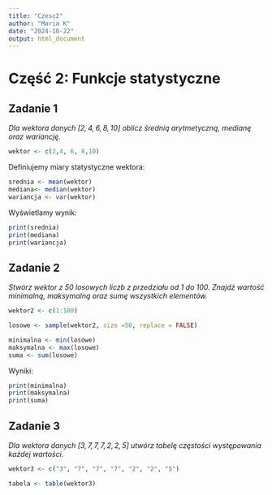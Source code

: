 ---
title: "Czesc2"
author: "Maria K"
date: "2024-10-22"
output: html_document
---

# Część 2: Funkcje statystyczne 
## Zadanie 1 
*Dla wektora danych $[2, 4, 6, 8, 10]$ oblicz średnią arytmetyczną, medianę oraz wariancję.*
```{r}
wektor <- c(2,4, 6, 8,10)
```
Definiujemy miary statystyczne wektora: 
```{r}
srednia <- mean(wektor)
mediana<- median(wektor)
wariancja <- var(wektor)
```
Wyświetlamy wynik:
```{r}
print(srednia)
print(mediana)
print(wariancja)
```
## Zadanie 2 
*Stwórz wektor z 50 losowych liczb z przedziału od 1 do 100. Znajdź wartość minimalną, maksymalną oraz sumę wszystkich elementów.*

```{r}
wektor2 <- c(1:100)

losowe <- sample(wektor2, size =50, replace = FALSE)

minimalna <- min(losowe)
maksymalna <- max(losowe)
suma <- sum(losowe)
```
Wyniki:
```{r}
print(minimalna)
print(maksymalna)
print(suma)
```
## Zadanie 3 
*Dla wektora danych $[3, 7, 7, 7, 2, 2, 5]$ utwórz tabelę częstości występowania każdej wartości.*

```{r}
wektor3 <- c("3", "7", "7", "7", "2", "2", "5")

tabela <- table(wektor3)

```

